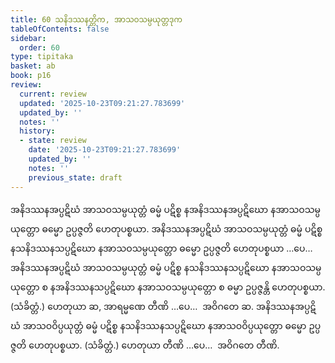 ```yaml
---
title: 60 သနိဒဿနတ္တိက, အာသဝသမ္ပယုတ္တဒုက
tableOfContents: false
sidebar:
  order: 60
type: tipitaka
basket: ab
book: p16
review:
  current: review
  updated: '2025-10-23T09:21:27.783699'
  updated_by: ''
  notes: ''
  history:
  - state: review
    date: '2025-10-23T09:21:27.783699'
    updated_by: ''
    notes: ''
    previous_state: draft
---
```



<ReviewStatus review={frontmatter.review} showDetails={true} />

<HypothesisAnnotation frontmatter={frontmatter} />

<DynamicBreadcrumb />

<Division number="103" book="p16" e="ch" v="40" p="277">

<Paragraph number="253" book="p16">
အနိဒဿနအပ္ပဋိဃံ အာသဝသမ္ပယုတ္တံ ဓမ္မံ ပဋိစ္စ နအနိဒဿနအပ္ပဋိဃော နအာသဝသမ္ပယုတ္တော ဓမ္မော ဥပ္ပဇ္ဇတိ ဟေတုပစ္စယာ. အနိဒဿနအပ္ပဋိဃံ အာသဝသမ္ပယုတ္တံ ဓမ္မံ ပဋိစ္စ နသနိဒဿနသပ္ပဋိဃော နအာသဝသမ္ပယုတ္တော ဓမ္မော ဥပ္ပဇ္ဇတိ ဟေတုပစ္စယာ …ပေ…  အနိဒဿနအပ္ပဋိဃံ အာသဝသမ္ပယုတ္တံ ဓမ္မံ ပဋိစ္စ နသနိဒဿနသပ္ပဋိဃော နအာသဝသမ္ပယုတ္တော စ နအနိဒဿနသပ္ပဋိဃော နအာသဝသမ္ပယုတ္တော စ ဓမ္မာ ဥပ္ပဇ္ဇန္တိ ဟေတုပစ္စယာ. (သံခိတ္တံ.) ဟေတုယာ ဆ, အာရမ္မဏေ တီဏိ …ပေ…  အဝိဂတေ ဆ.
</Paragraph>

<Paragraph number="254" book="p16">
အနိဒဿနအပ္ပဋိဃံ အာသဝဝိပ္ပယုတ္တံ ဓမ္မံ ပဋိစ္စ နသနိဒဿနသပ္ပဋိဃော နအာသဝဝိပ္ပယုတ္တော ဓမ္မော ဥပ္ပဇ္ဇတိ ဟေတုပစ္စယာ. (သံခိတ္တံ.) ဟေတုယာ တီဏိ …ပေ…  အဝိဂတေ တီဏိ.
</Paragraph>
</Division>